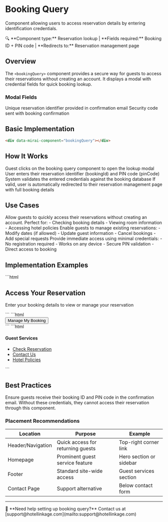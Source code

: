 # Booking Query

Component allowing users to access reservation details by entering identification credentials.

<Note>
🔍 **Component type:** Reservation lookup | **Fields required:** Booking ID + PIN code | **Redirects to:** Reservation management page
</Note>

## Overview

The `<bookingQuery>` component provides a secure way for guests to access their reservations without creating an account. It displays a modal with credential fields for quick booking lookup.

### Modal Fields

<CardGroup cols={2}>
  <Card title="Booking ID" icon="hashtag" color="#0ea5e9">
    Unique reservation identifier provided in confirmation email
  </Card>
  
  <Card title="PIN Code" icon="lock" color="#10b981">
    Security code sent with booking confirmation
  </Card>
</CardGroup>

## Basic Implementation

```html
<div data-mirai-component="bookingQuery"></div>
```

## How It Works

<Steps>
  <Step title="User Access">
    Guest clicks on the booking query component to open the lookup modal
  </Step>
  
  <Step title="Credential Entry">
    User enters their reservation identifier (bookingId) and PIN code (pinCode)
  </Step>
  
  <Step title="Validation">
    System validates the entered credentials against the booking database
  </Step>
  
  <Step title="Redirection">
    If valid, user is automatically redirected to their reservation management page with full booking details
  </Step>
</Steps>

## Use Cases

<Tabs>
  <Tab title="Guest Services">
    <Card title="Self-Service Portal" icon="user">
      Allow guests to quickly access their reservations without creating an account. Perfect for:
      - Checking booking details
      - Viewing room information
      - Accessing hotel policies
    </Card>
  </Tab>
  
  <Tab title="Booking Management">
    <Card title="Modification Options" icon="calendar-check">
      Enable guests to manage existing reservations:
      - Modify dates (if allowed)
      - Update guest information
      - Cancel bookings
      - Add special requests
    </Card>
  </Tab>
  
  <Tab title="Quick Access">
    <Card title="Instant Lookup" icon="thumbs-up">
      Provide immediate access using minimal credentials:
      - No registration required
      - Works on any device
      - Secure PIN validation
      - Direct access to booking
    </Card>
  </Tab>
</Tabs>

## Implementation Examples

<Accordion title="Homepage Integration">
```html
<section class="guest-services">
  <h2>Access Your Reservation</h2>
  <p>Enter your booking details to view or manage your reservation</p>
  
  <div data-mirai-component="bookingQuery"></div>
</section>
```
</Accordion>

<Accordion title="Custom Button Style">
```html
<div data-mirai-component="bookingQuery">
  <button class="custom-booking-btn">
    <i class="icon-calendar"></i> Manage My Booking
  </button>
</div>
```
</Accordion>

<Accordion title="Footer Implementation">
```html
<footer>
  <div class="footer-links">
    <h4>Guest Services</h4>
    <ul>
      <li>
        <div data-mirai-component="bookingQuery">
          <a href="#">Check Reservation</a>
        </div>
      </li>
      <li><a href="/contact">Contact Us</a></li>
      <li><a href="/policies">Hotel Policies</a></li>
    </ul>
  </div>
</footer>
```
</Accordion>

## Best Practices

<Warning>
Ensure guests receive their booking ID and PIN code in the confirmation email. Without these credentials, they cannot access their reservation through this component.
</Warning>

### Placement Recommendations

| Location | Purpose | Example |
|----------|---------|---------|
| Header/Navigation | Quick access for returning guests | Top-right corner link |
| Homepage | Prominent guest service feature | Hero section or sidebar |
| Footer | Standard site-wide access | Guest services section |
| Contact Page | Support alternative | Below contact form |

---

<Info>
💬 **Need help setting up booking query?** Contact us at [support@hotellinkage.com](mailto:support@hotellinkage.com)
</Info>